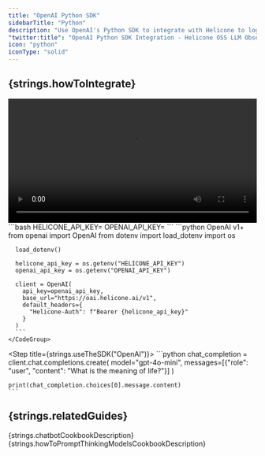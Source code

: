 ```yaml
---
title: "OpenAI Python SDK"
sidebarTitle: "Python"
description: "Use OpenAI's Python SDK to integrate with Helicone to log your OpenAI usage."
"twitter:title": "OpenAI Python SDK Integration - Helicone OSS LLM Observability"
icon: "python"
iconType: "solid"
---
```



## {strings.howToIntegrate}

<video width="100%" controls autoplay loop>
  <source
    src="https://marketing-assets-helicone.s3.us-west-2.amazonaws.com/Helicone+OpenAI+Python+Tutorial.mp4"
    type="video/mp4"
  />
  Your browser does not support the video tag.
</video>

<Steps>
  <Step title={strings.generateKey}>
    <div dangerouslySetInnerHTML={{ __html: strings.generateKeyInstructions }} />
  </Step>

  <Step title={strings.setApiKey}>
    ```bash
    HELICONE_API_KEY=<your-helicone-api-key>
    OPENAI_API_KEY=<your-openai-api-key>
    ```
  </Step>

  <Step title={strings.modifyBasePath}>
    <CodeGroup>
      ```python OpenAI v1+
      from openai import OpenAI
      from dotenv import load_dotenv
      import os

      load_dotenv()

      helicone_api_key = os.getenv("HELICONE_API_KEY")
      openai_api_key = os.getenv("OPENAI_API_KEY")

      client = OpenAI(
        api_key=openai_api_key,
        base_url="https://oai.helicone.ai/v1",
        default_headers={
          "Helicone-Auth": f"Bearer {helicone_api_key}"
        }
      )
      ```
    </CodeGroup>

  </Step>

  <Step title={strings.useTheSDK("OpenAI")}>
    ```python
    chat_completion = client.chat.completions.create(
      model="gpt-4o-mini",
      messages=[{"role": "user", "content": "What is the meaning of life?"}]
    )

    print(chat_completion.choices[0].message.content)
    ```

  </Step>

  <Step title={strings.verifyInHelicone}>
    <div dangerouslySetInnerHTML={{ __html: strings.verifyInHeliconeDesciption("OpenAI") }} />
  </Step>
</Steps>

## {strings.relatedGuides}

<CardGroup cols={2}>
  <Card
    title="Building a chatbot with OpenAI structured outputs"
    icon="lightbulb"
    href="/guides/cookbooks/openai-structured-outputs"
    iconType="light"
    vertical
  >
    {strings.chatbotCookbookDescription}
  </Card>
  <Card
    title="How to Prompt Thinking Models Effectively"
    icon="arrows-rotate"
    href="/guides/cookbooks/prompt-thinking-models"
    iconType="light"
    vertical
  >
    {strings.howToPromptThinkingModelsCookbookDescription}
  </Card>
</CardGroup>
